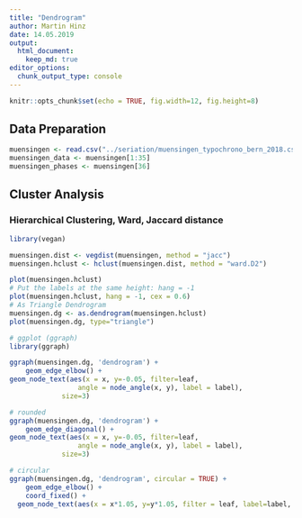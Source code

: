 ```yaml
---
title: "Dendrogram"
author: Martin Hinz
date: 14.05.2019
output:
  html_document:
    keep_md: true
editor_options: 
  chunk_output_type: console
---
```

  
```r
knitr::opts_chunk$set(echo = TRUE, fig.width=12, fig.height=8)
```

## Data Preparation

```r
muensingen <- read.csv("../seriation/muensingen_typochrono_bern_2018.csv", row.names = 1)
muensingen_data <- muensingen[1:35]
muensingen_phases <- muensingen[36]
```


## Cluster Analysis

### Hierarchical Clustering, Ward, Jaccard distance

```r
library(vegan)

muensingen.dist <- vegdist(muensingen, method = "jacc")
muensingen.hclust <- hclust(muensingen.dist, method = "ward.D2")

plot(muensingen.hclust)
# Put the labels at the same height: hang = -1
plot(muensingen.hclust, hang = -1, cex = 0.6)
# As Triangle Dendrogram
muensingen.dg <- as.dendrogram(muensingen.hclust)
plot(muensingen.dg, type="triangle")

# ggplot (ggraph)
library(ggraph)

ggraph(muensingen.dg, 'dendrogram') + 
    geom_edge_elbow() + 
geom_node_text(aes(x = x, y=-0.05, filter=leaf, 
                 angle = node_angle(x, y), label = label), 
             size=3)

# rounded
ggraph(muensingen.dg, 'dendrogram') + 
    geom_edge_diagonal() + 
geom_node_text(aes(x = x, y=-0.05, filter=leaf, 
                 angle = node_angle(x, y), label = label), 
             size=3)

# circular
ggraph(muensingen.dg, 'dendrogram', circular = TRUE) + 
    geom_edge_elbow() + 
    coord_fixed() +
  geom_node_text(aes(x = x*1.05, y=y*1.05, filter = leaf, label=label, angle = node_angle(x, y)), size=2.7, alpha=1)
```
